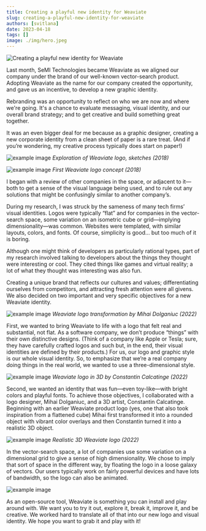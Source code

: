 ```yaml
---
title: Creating a playful new identity for Weaviate
slug: creating-a-playful-new-identity-for-weaviate
authors: [svitlana]
date: 2023-04-18
tags: []
image: ./img/hero.jpeg
---
```

![Creating a playful new identity for Weaviate](./img/hero.jpeg)

Last month, SeMI Technologies became Weaviate as we aligned our company under the brand of our well-known vector-search product. Adopting Weaviate as the name for our company created the opportunity, and gave us an incentive, to develop a new graphic identity.

Rebranding was an opportunity to reflect on who we are now and where we're going. It's a chance to evaluate messaging, visual identity, and our overall brand strategy; and to get creative and build something great together.

It was an even bigger deal for me because as a graphic designer, creating a new corporate identity from a clean sheet of paper is a rare treat. (And if you’re wondering, my creative process typically does start on paper!)

<!-- truncate -->

![example image](./img/weaviate-logo-creation_3.jpg)
*Exploration of Weaviate logo, sketches (2018)*

![example image](./img/weaviate-logo-creation.png)
*First Weaviate logo concept (2018)*

I began with a review of other companies in the space, or adjacent to it—both to get a sense of the visual language being used, and to rule out any solutions that might be confusingly similar to another company’s.

During my research, I was struck by the sameness of many tech firms’ visual identities. Logos were typically “flat” and for companies in the vector-search space, some variation on an isometric cube or grid—implying dimensionality—was common. Websites were templated, with similar layouts, colors, and fonts. Of course, simplicity is good… but too much of it is boring.

Although one might think of developers as particularly rational types, part of my research involved talking to developers about the things they thought were interesting or cool. They cited things like games and virtual reality; a lot of what they thought was interesting was also fun.

Creating a unique brand that reflects our cultures and values; differentiating ourselves from competitors, and attracting fresh attention were all givens. We also decided on two important and very specific objectives for a new Weaviate identity.

![example image](./img/weaviate-logo-creation_1.png)
*Weaviate logo transformation by Mihai Dolganiuc (2022)*

First, we wanted to bring Weaviate to life with a logo that felt real and substantial, not flat. As a software company, we don’t produce “things” with their own distinctive designs. (Think of a company like Apple or Tesla; sure, they have carefully crafted logos and such but, in the end, their visual identities are defined by their products.) For us, our logo and graphic style is our whole visual identity. So, to emphasize that we’re a real company doing things in the real world, we wanted to use a three-dimensional style.

![example image](./img/3d-weaviate-process.png)
*Weaviate logo in 3D by Constantin Calcatinge (2022)*

Second, we wanted an identity that was fun—even toy-like—with bright colors and playful fonts. To achieve those objectives, I collaborated with a logo designer, Mihai Dolganiuc, and a 3D artist, Constantin Calcatinge. Beginning with an earlier Weaviate product logo (yes, one that also took inspiration from a flattened cube) Mihai first transformed it into a rounded object with vibrant color overlays and then Constantin turned it into a realistic 3D object.

![example image](./img/weaviate-logo-creation_2.png)
*Realistic 3D Weaviate logo (2022)*

In the vector-search space, a lot of companies use some variation on a dimensional grid to give a sense of high dimensionality. We chose to imply that sort of space in the different way, by floating the logo in a loose galaxy of vectors. Our users typically work on fairly powerful devices and have lots of bandwidth, so the logo can also be animated.

![example image](./img/Weaviate-banner-dark.png)

As an open-source tool, Weaviate is something you can install and play around with. We want you to try it out, explore it, break it, improve it, and be creative. We worked hard to translate all of that into our new logo and visual identity. We hope you want to grab it and play with it!